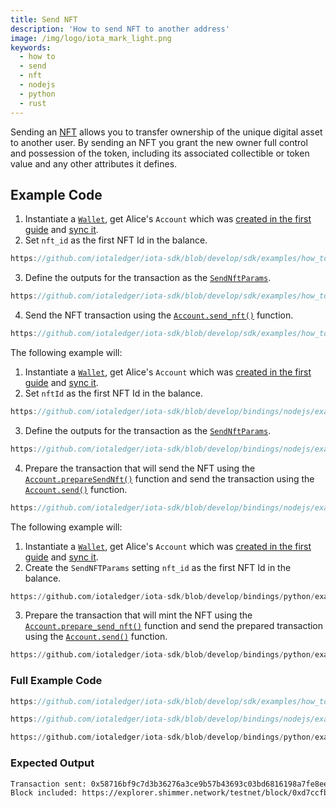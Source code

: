 ```yaml
---
title: Send NFT
description: 'How to send NFT to another address'
image: /img/logo/iota_mark_light.png
keywords:
  - how to
  - send
  - nft
  - nodejs
  - python
  - rust
---
```



Sending an [NFT](https://wiki.iota.org/shimmer/develop/explanations/what-is-stardust/tokenization/#non-fungible-tokens-nfts)
allows you to transfer ownership of the unique digital asset to another user. By sending an NFT you grant the new owner full control and possession of the token, including its
associated collectible or token value and any other attributes it defines.

## Example Code

<Tabs groupId="language" queryString>
<TabItem value="rust" label="Rust">

1. Instantiate a [`Wallet`](https://docs.rs/iota-sdk/latest/iota_sdk/wallet/core/struct.Wallet.html), get Alice's `Account` which was
[created in the first guide](../accounts-and-addresses/create-account.mdx) and [sync it](../accounts-and-addresses/check-balance.mdx).
2. Set `nft_id` as the first NFT Id in the balance.

```rust reference
https://github.com/iotaledger/iota-sdk/blob/develop/sdk/examples/how_tos/nfts/send_nft.rs#L38
```

3. Define the outputs for the transaction as the [`SendNftParams`](https://docs.rs/iota-sdk/latest/iota_sdk/wallet/struct.SendNftParams.html).

```rust reference
https://github.com/iotaledger/iota-sdk/blob/develop/sdk/examples/how_tos/nfts/send_nft.rs#L44
```

4. Send the NFT transaction using the [`Account.send_nft()`](https://docs.rs/iota-sdk/latest/iota_sdk/wallet/struct.SendNftParams.html) function.

```rust reference
https://github.com/iotaledger/iota-sdk/blob/develop/sdk/examples/how_tos/nfts/send_nft.rs#L48
```

</TabItem>
<TabItem value="typescript-node" label="Typescript (Node.js)">

The following example will:

1. Instantiate a [`Wallet`](https://docs.rs/iota-sdk/latest/iota_sdk/wallet/core/struct.Wallet.html), get Alice's `Account` which was
[created in the first guide](../accounts-and-addresses/create-account.mdx) and [sync it](../accounts-and-addresses/check-balance.mdx).
2. Set `nftId` as the first NFT Id in the balance.

```typescript reference
https://github.com/iotaledger/iota-sdk/blob/develop/bindings/nodejs/examples/how_tos/nfts/send_nft.ts#L40
```

3. Define the outputs for the transaction as the [`SendNftParams`](../../references/nodejs/interfaces/SendNftParams/).

```typescript reference
https://github.com/iotaledger/iota-sdk/blob/develop/bindings/nodejs/examples/how_tos/nfts/send_nft.ts#L42-L47
```

4. Prepare the transaction that will send the NFT using the [`Account.prepareSendNft()`](../../references/nodejs/classes/Account/#preparesendnft) function
and send the transaction using the [`Account.send()`](../../references/nodejs/classes/Account/#send)
function.

```typescript reference
https://github.com/iotaledger/iota-sdk/blob/develop/bindings/nodejs/examples/how_tos/nfts/send_nft.ts#L50-L52
```

</TabItem>
<TabItem value="python" label="Python">

The following example will:


1. Instantiate a [`Wallet`](https://docs.rs/iota-sdk/latest/iota_sdk/wallet/core/struct.Wallet.html), get Alice's `Account` which was
[created in the first guide](../accounts-and-addresses/create-account.mdx) and [sync it](../accounts-and-addresses/check-balance.mdx).
2. Create the `SendNFTParams` setting `nft_id` as the first NFT Id in the balance.

```python reference
https://github.com/iotaledger/iota-sdk/blob/develop/bindings/python/examples/how_tos/nfts/send_nft.py#L21-L24
```

3. Prepare the transaction that will mint the NFT using the [`Account.prepare_send_nft()`](../../references/python/iota_sdk/wallet/account/#prepare_send_nft)
function and send the prepared transaction using the [`Account.send()`](../../references/python/iota_sdk/wallet/account/#send)
function.

```python reference
https://github.com/iotaledger/iota-sdk/blob/develop/bindings/python/examples/how_tos/nfts/send_nft.py#L26
```

</TabItem>
</Tabs>

### Full Example Code

<Tabs groupId="language" queryString>
<TabItem value="rust" label="Rust">

```rust reference
https://github.com/iotaledger/iota-sdk/blob/develop/sdk/examples/how_tos/nfts/send_nft.rs
```

</TabItem>
<TabItem value="typescript-node" label="Typescript (Node.js)">

```typescript reference
https://github.com/iotaledger/iota-sdk/blob/develop/bindings/nodejs/examples/how_tos/nfts/send_nft.ts
```

</TabItem>
<TabItem value="python" label="Python">

```python reference
https://github.com/iotaledger/iota-sdk/blob/develop/bindings/python/examples/how_tos/nfts/send_nft.py
```

</TabItem>
</Tabs>

### Expected Output

```bash
Transaction sent: 0x58716bf9c7d3b36276a3ce9b57b43693c03bd6816198a7fe8ee1b814c424dae6
Block included: https://explorer.shimmer.network/testnet/block/0xd7ccfb7922a719dcee7e4bf15eaf3a6983c378b7a4c16adf34a3eb001cfc5773
```
